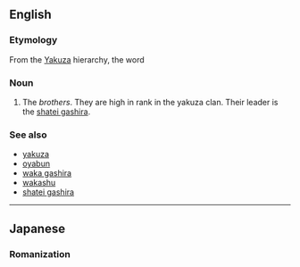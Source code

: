 {{also|kyōdai}}
==English==

===Etymology===
From the {{etyl|ja}} [[Yakuza]] hierarchy, the word {{term|兄弟||tr=kyōdai|lang=ja}}

===Noun===
{{en-noun|pl=kyodai}}

# The ''brothers''. They are high in rank in the yakuza clan. Their leader is the [[shatei gashira]].

===See also===
* [[yakuza]]
* [[oyabun]]
* [[waka gashira]]
* [[wakashu]]
* [[shatei gashira]]

----

==Japanese==
===Romanization===
{{ja-romaji|きょだい}}